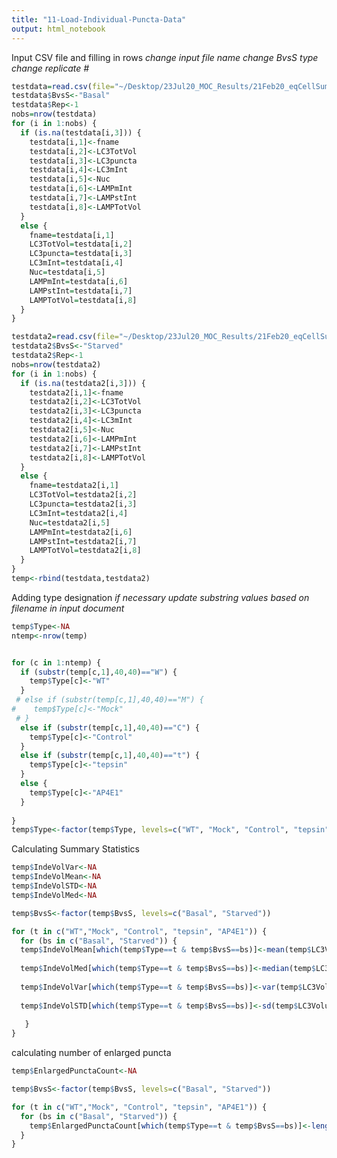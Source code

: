 ```yaml
---
title: "11-Load-Individual-Puncta-Data"
output: html_notebook
---
```


Input CSV file and filling in rows
*change input file name*
*change BvsS type*
*change replicate #*

```r
testdata=read.csv(file="~/Desktop/23Jul20_MOC_Results/21Feb20_eqCellSum-MOC_basal_23Jul20.csv",header=TRUE)
testdata$BvsS<-"Basal"
testdata$Rep<-1
nobs=nrow(testdata)
for (i in 1:nobs) {
  if (is.na(testdata[i,3])) {
    testdata[i,1]<-fname
    testdata[i,2]<-LC3TotVol
    testdata[i,3]<-LC3puncta
    testdata[i,4]<-LC3mInt
    testdata[i,5]<-Nuc
    testdata[i,6]<-LAMPmInt
    testdata[i,7]<-LAMPstInt
    testdata[i,8]<-LAMPTotVol
  } 
  else {
    fname=testdata[i,1]
    LC3TotVol=testdata[i,2]
    LC3puncta=testdata[i,3]
    LC3mInt=testdata[i,4]
    Nuc=testdata[i,5]
    LAMPmInt=testdata[i,6]
    LAMPstInt=testdata[i,7]
    LAMPTotVol=testdata[i,8]
  }
}

testdata2=read.csv(file="~/Desktop/23Jul20_MOC_Results/21Feb20_eqCellSum-MOC_starved_23Jul20.csv",header=TRUE)
testdata2$BvsS<-"Starved"
testdata2$Rep<-1
nobs=nrow(testdata2)
for (i in 1:nobs) {
  if (is.na(testdata2[i,3])) {
    testdata2[i,1]<-fname
    testdata2[i,2]<-LC3TotVol
    testdata2[i,3]<-LC3puncta
    testdata2[i,4]<-LC3mInt
    testdata2[i,5]<-Nuc
    testdata2[i,6]<-LAMPmInt
    testdata2[i,7]<-LAMPstInt
    testdata2[i,8]<-LAMPTotVol
  } 
  else {
    fname=testdata2[i,1]
    LC3TotVol=testdata2[i,2]
    LC3puncta=testdata2[i,3]
    LC3mInt=testdata2[i,4]
    Nuc=testdata2[i,5]
    LAMPmInt=testdata2[i,6]
    LAMPstInt=testdata2[i,7]
    LAMPTotVol=testdata2[i,8]
  }
}
temp<-rbind(testdata,testdata2)
```

Adding type designation
*if necessary update substring values based on filename in input document*

```r
temp$Type<-NA
ntemp<-nrow(temp)


for (c in 1:ntemp) {
  if (substr(temp[c,1],40,40)=="W") {
    temp$Type[c]<-"WT"
  }
 # else if (substr(temp[c,1],40,40)=="M") {
#    temp$Type[c]<-"Mock"
 # }
  else if (substr(temp[c,1],40,40)=="C") {
    temp$Type[c]<-"Control"
  }
  else if (substr(temp[c,1],40,40)=="t") {
    temp$Type[c]<-"tepsin"
  }
  else {
    temp$Type[c]<-"AP4E1"
  }
  
}
temp$Type<-factor(temp$Type, levels=c("WT", "Mock", "Control", "tepsin", "AP4E1"))
```

Calculating Summary Statistics
```r
temp$IndeVolVar<-NA
temp$IndeVolMean<-NA
temp$IndeVolSTD<-NA
temp$IndeVolMed<-NA

temp$BvsS<-factor(temp$BvsS, levels=c("Basal", "Starved"))

for (t in c("WT","Mock", "Control", "tepsin", "AP4E1")) {
  for (bs in c("Basal", "Starved")) {
  temp$IndeVolMean[which(temp$Type==t & temp$BvsS==bs)]<-mean(temp$LC3Volume[which(temp$Type==t & temp$BvsS==bs)],na.rm = T)
   
  temp$IndeVolMed[which(temp$Type==t & temp$BvsS==bs)]<-median(temp$LC3Volume[which(temp$Type==t & temp$BvsS==bs)],na.rm = T)
  
  temp$IndeVolVar[which(temp$Type==t & temp$BvsS==bs)]<-var(temp$LC3Volume[which(temp$Type==t & temp$BvsS==bs)],na.rm = T)
  
  temp$IndeVolSTD[which(temp$Type==t & temp$BvsS==bs)]<-sd(temp$LC3Volume[which(temp$Type==t & temp$BvsS==bs)],na.rm = T)
 
   }
}
```


calculating number of enlarged puncta

```r
temp$EnlargedPunctaCount<-NA

temp$BvsS<-factor(temp$BvsS, levels=c("Basal", "Starved"))

for (t in c("WT","Mock", "Control", "tepsin", "AP4E1")) {
  for (bs in c("Basal", "Starved")) {
    temp$EnlargedPunctaCount[which(temp$Type==t & temp$BvsS==bs)]<-length(which(temp$Type==t & temp$BvsS==bs & temp$LC3Volume >2 & temp$LC3Volume < 10))
  }
}
```
